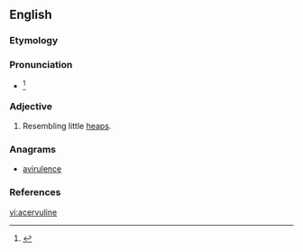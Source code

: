 ==English==

===Etymology===
{{etyl|la|en}}

===Pronunciation===
* {{IPA|/əˈsɝvjəˌlin/|/əˈsɝvjəˌlaɪn/}}<ref>{{R:Dictionary.com}}</ref>

===Adjective===
{{en-adj|-}}

# Resembling little [[heap]]s.

===Anagrams===
* [[avirulence#English|avirulence]]

===References===
<references/>

[[vi:acervuline]]